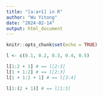 ```yaml
---
title: "[a:a+1] in R"
author: "Wu Yitong"
date: "2024-02-14"
output: html_document
---
```


```r
knitr::opts_chunk$set(echo = TRUE)
```


```r
l <- c(0.1, 0.2, 0.3, 0.4, 0.5)

l[1:2 + 1] # == l[2:3]
l[1 + 1:2] # == l[2:3]
l[1 + 1:2 + 1] # == l[3:4]

l[1:(2 + 1)] # == l[1:3]
```

